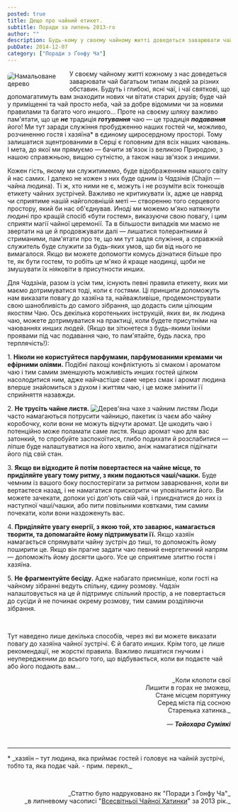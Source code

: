 ```yaml
---
posted: true
title: Дещо про чайний етикет.
subtitle: Поради за липень 2013-го
author: ""
description: Будь-кому у своєму чайному житті доведеться заварювати чай багатьом типам людей за різних обставин. Будуть і глибокі, ясні чаї, і чаї святкові...
pubDate: 2014-12-07
category: ["Поради з Ґонфу Ча"]
---
```


<Image src={Image1}  class="" style="display: inline; float: left; margin: 5px 20px 10px 0; max-width: 120px; max-height: 230px; border: 1px solid var(--foreground); border-radius: 0.5rem;" alt="Намальоване дерево" /> У своєму чайному житті кожному з нас доведеться заварювати чай багатьом типам людей за різних обставин. Будуть і глибокі, ясні чаї, і чаї святкові, що допомагатимуть вам знаходити нових чи вітати старих друзів; буде чай у приміщенні та чай просто неба, чай за добре відомими чи за новими правилами та багато чого иншого... Проте на своєму шляху важливо пам'ятати, що це ***не*** традиція ***готування*** чаю — це традиція ***подавання*** його! Ми тут заради служіння пробудженню наших гостей чи, можливо, розчиненню гостя і хазяїна* в єдиному щиросердному просторі. Тому залишатися зцентрованими в Серці є головним для всіх наших чаювань. І мета, до якої ми прямуємо — бачити зв'язок із великою Природою, з нашою справжньою, вищою сутністю, а також наш зв'язок з иншими.

Кожен гість, якому ми служитимемо, буде відображенням нашого світу й нас самих. І далеко не кожен з них буде одним із _Чадзінів_ (Chajin — чайна людина). Ті ж, хто ними не є, можуть і не розуміти всіх тонкощів етикету чайних зустрічей. Важливо не критикувати їх, адже це навряд чи сприятиме нашій найголовнішій меті — створенню того серцевого простору, який би нас об'єднував. Иноді ми можемо м'яко натякнути людині про кращій спосіб «бути гостем», виказуючи свою повагу, і цим сприяти магії чайної церемонії. Та в більшости випадків ми маємо не звертати на це й продовжувати далі — лишатися толерантними й стриманими, пам'ятати про те, що ми тут задля служіння, а справжній служитель буде служити за будь-яких умов, що би від нього не вимагалося. Якщо ви можете допомогти комусь дізнатися більше про те, як бути гостем, то робіть це м'яко й краще наодинці, щоби не змушувати їх ніяковіти в присутности инших.

Для _Чадзінів_, разом із усім тим, існують певні правила етикету, яких ми маємо дотримуватися тоді, коли є гостями. Ці принципи допоможуть нам виказати повагу до хазяїна та, найважливіше, продемонструвати свою шанобливість до самого зібрання, що додасть сили цілющим якостям Чаю. Ось декілька коротеньких інструкцій, яких ви, як людина чаю, можете дотримуватися на практиці, коли будете присутніми на чаюваннях инших людей. (Якщо ви зіткнетеся з будь-якими їхніми проявами під час подавання чаю, то пам'ятайте, будь ласка, про терплячість!):

1.&nbsp;**Ніколи не користуйтеся парфумами, парфумованими кремами чи ефірними оліями.** Подібні пахощі конфліктують зі смаком і ароматом чаю і тим самим зменшують можливість инших гостей цілком насолодитися ним, адже найчастіше саме через смак і аромат людина вперше знайомиться з духом і життям чаю, і це може змінити її сприйняття назавжди.

2.&nbsp;**Не трусіть чайне листя.** <Image src={Image2}  class="float-right" alt="Дерев'яна чахе з чайним листям" /> Люди часто намагаються потрусити чайницю, пакетик із чаєм або чайну коробочку, коли вони не можуть відчути аромат. Це шкодить чаю і потенційно може поламати саме листя. Якщо аромат чаю для вас затонкий, то спробуйте заспокоїтися, глибо подихати й розслабитися — ліпше буде налаштуватися на його хвилю, аніж намагатися підігнати його під свій стан.

3.&nbsp;**Якщо ви відходите й потім повертаєтеся на чайне місце, то приділяйте увагу тому ритму, з яким подаються чаші/чашки.** Буде чемним із вашого боку поспостерігати за ритмом заварювання, коли ви вертаєтеся назад, і не намагатися прискорити чи уповільнити його. Ви можете зачекати, допоки усі доп'ють свій чай, і приєднатися до них із наступної чаші/чашки, або пити повільними ковтками, тим самим почекати, коли вони наздоженуть вас.

4.&nbsp;**Приділяйте увагу енергії, з якою той, хто заварює, намагається творити, та допомагайте йому підтримувати її.** Якщо хазяїн намагається спрямувати чайну зустріч до тиші, то допоможіть йому поширити це. Якщо він прагне задати чаю певний енергетичний напрям — допоможіть йому досягти цього. Усе це сприятиме злиттю гостя і хазяїна.

5.&nbsp;**Не фрагментуйте бесіду.** Адже набагато приємніше, коли гості на чайному зібранні ведуть спільну, єдину розмову. _Чадзін_ налаштовується на це й підтримує спільний простір, а не повертається до сусіди й не починає окрему розмову, тим самим розділяючи зібрання.

<p>&nbsp;</p>

Тут наведено лише декілька способів, через які ви можете виказати повагу до хазяїна чайної зустрічі. Є й багато инших. Крім того, це лише рекомендації, не жорсткі правила. Важливо лишатися гнучким і неупередженим до всього того, що відбувається, коли ви подаєте чай або його подають вам...


<p style="text-align: right;">_Коли клопоти свої<br />Лишити в горах не зможеш,<br />Стане місцем порятунку<br />Серед міста під сосною<br />Старенька хатинка._</p>

<p style="text-align: right;"><em>—&nbsp;<strong>Тойохара Суміякі</strong></em></p>
<p>&nbsp;</p>

---

<p>* _хазяїн – тут людина, яка приймає гостей і головує на чайній зустрічі, тобто та, яка подає чай. - прим. перекл._</p>

<p>&nbsp;</p>
<p align="right" style="font-size: 0.9rem;">_Статтю було надруковано як "Поради з Ґонфу Ча"_<br />_в липневому часописі "<a href="http://www.globalteahut.org/" target="_blank" rel="noopener">Всесвітньої Чайної Хатинки</a>" за 2013 рік._</p>